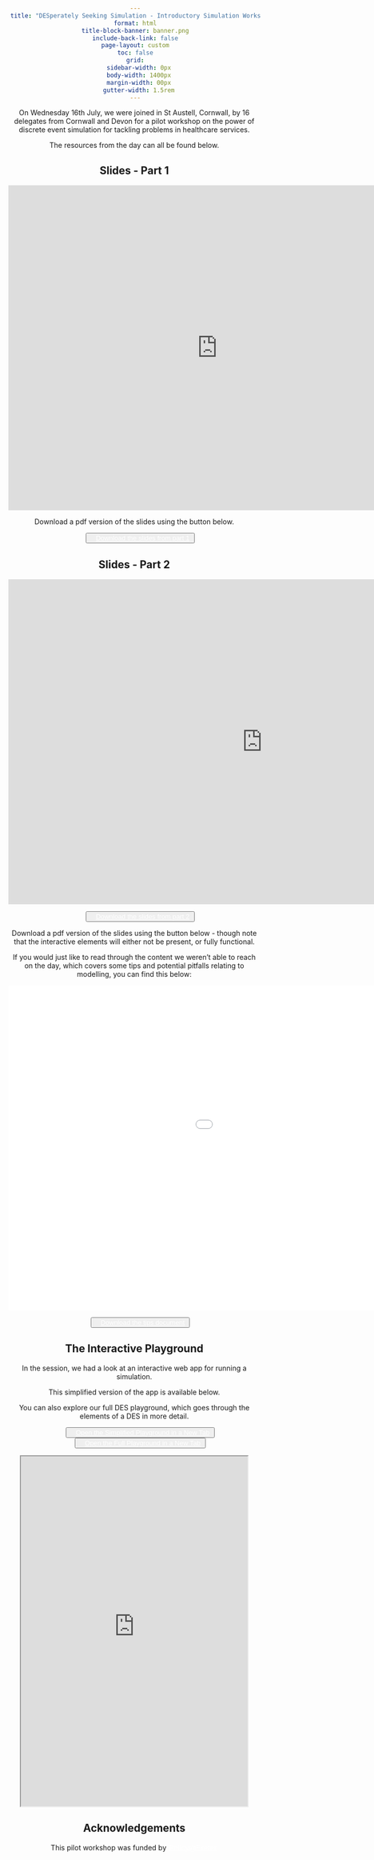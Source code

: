 ```yaml
---
title: "DESperately Seeking Simulation - Introductory Simulation Workshop for Decision Makers"
format: html
title-block-banner: banner.png
include-back-link: false
page-layout: custom
toc: false
grid:
  sidebar-width: 0px
  body-width: 1400px
  margin-width: 00px
  gutter-width: 1.5rem
---
```


```{=html}
<style>

body {
	text-align: center;
}

a {
	color: rgb(255, 255, 255);
	text-decoration: underline;
	-webkit-text-decoration: underline;
	-moz-text-decoration: underline;
	-ms-text-decoration: underline;
	-o-text-decoration: underline;
  padding: 2px
}

.custom-button:hover a {
  background-color: white;    /* White background on hover */
  color: #3d3d3d;              /* Grey text on hover */
  border-color: #3498db;      /* Blue border on hover */
}

@media only screen and (max-width: 600px) {

.hsma-iframe {
  height: 350px
}
}

@media only screen and (max-width: 800px) {

.hsma-iframe {
  height: 450px
}
}

@media only screen and (min-width: 800px) {

.hsma-iframe {
  height: 700px
}

}

</style>
```

On Wednesday 16th July, we were joined in St Austell, Cornwall, by 16 delegates from Cornwall and Devon for a pilot workshop on the power of discrete event simulation for tackling problems in healthcare services.

The resources from the day can all be found below.

## Slides - Part 1

<iframe src="https://docs.google.com/presentation/d/e/2PACX-1vQjreEUekak6YTD7sRsRI53wb-awWZ0nfIA61jmGWmTVIA-HoOo69J2jBe3hGNk4EBNB4-IDLNQtGT8/pubembed?start=false&loop=false&delayms=1000000000" frameborder="0" width="836" height="650" allowfullscreen="true" mozallowfullscreen="true" webkitallowfullscreen="true"></iframe>


Download a pdf version of the slides using the button below.

```{=html}
<div class="project-link-buttons">
    <ul class="project-links">
        <button class="custom-button"><a href="https://www.dropbox.com/scl/fi/tb1cvvyq17mb8p9klidgk/SLIDES-DESperately_seeking_simulation-part-1-Dan.pdf?rlkey=6x52lkt33rm3d9phffigwahdr&st=efglak5y&dl=1"><i class="fa-solid fa-globe"></i><span style="padding-left: 10px;">Download the slides from part 1</span></a></button>
    </ul>
</div>
```

## Slides - Part 2

<iframe src="https://hsma-programme.github.io/lambda_des_workshop_slides/" frameborder="0" width="1016" height="650" allowfullscreen="true" mozallowfullscreen="true" webkitallowfullscreen="true"></iframe>

```{=html}
<div class="project-link-buttons">
    <ul class="project-links">
        <button class="custom-button"><a href="https://www.dropbox.com/scl/fi/zvappwhojpaigk710yqnw/SLIDES-DESperately_seeking_simulation-part-2-Sammi-non-interactive.pdf?rlkey=hc13986owf0zva9u1s0aj9b4r&st=3xjc6pvz&dl=1"><i class="fa-solid fa-globe"></i><span style="padding-left: 10px;">Download the slides from part 2</span></a></button>
    </ul>
</div>
```

Download a pdf version of the slides using the button below - though note that the interactive elements will either not be present, or fully functional.


If you would just like to read through the content we weren't able to reach on the day, which covers some tips and potential pitfalls relating to modelling, you can find this below:

```{=html}
<iframe src="tips_and_pitfalls.html" frameborder="0" width="1350" height="650" allowfullscreen="true" mozallowfullscreen="true" webkitallowfullscreen="true"></iframe>
```

```{=html}
<div class="project-link-buttons">
    <ul class="project-links">
        <button class="custom-button"><a href="https://www.dropbox.com/scl/fi/cxo5u3ncv3y4l79r8fhgp/SLIDES-Sammi-follow-up-tips-and-pitfalls.html?rlkey=8qvp15a1mgwyxoue0vz2rc624&st=4dbxagup&dl=1"><i class="fa-solid fa-globe"></i><span style="padding-left: 10px;">Download the tips document</span></a></button>
    </ul>
</div>
```

## The Interactive Playground

In the session, we had a look at an interactive web app for running a simulation.

This simplified version of the app is available below.

You can also explore our full DES playground, which goes through the elements of a DES in more detail.

```{=html}
<div class="project-link-buttons">
    <ul class="project-links">
        <button class="custom-button"><a href="https://hsma-programme.github.io/lambda_des_playground/"><i class="fa-solid fa-globe"></i><span style="padding-left: 10px;">Open the Simplified Playground in a New Tab</span></a></button>
        <button class="custom-button"><a href="https://playground.hsma.co.uk"><i class="fa-solid fa-globe"></i><span style="padding-left: 10px;">Open the Full Playground in a New Tab</span></a></button>
    </ul>
</div>
```

```{=html}
<iframe class="hsma-iframe" width="90%" src="https://hsma-programme.github.io/Teaching_DES_Concepts_Streamlit/" title="HSMA DES Playground"></iframe>
```

## Acknowledgements

This pilot workshop was funded by [Policy@Exeter](https://www.exeter.ac.uk/research/networks/policy/)
